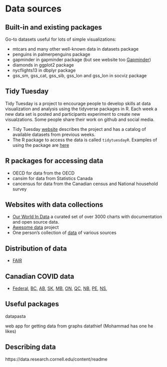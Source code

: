 # Data sources {#data-sources}

## Built-in and existing packages

Go-to datasets useful for lots of simple visualizations:

* mtcars and many other well-known data in datasets package
* penguins in palmerpenguins package
* gapminder in gapminder package  (but see website too [Gapminder](https://www.gapminder.org/data/))
* diamonds in ggplot2 package
* nycflights13 in dbplyr package
* gss_sm, gss_cat, gss_sib, gss_lon and gss_lon in socviz package

## Tidy Tuesday

Tidy Tuesday is a project to encourage people to develop skills at data visualization and analysis using the tidyverse packages in R. Each week a new data set is posted and participants experiment to create new visualzations. Some people share their work on github and social media.

* Tidy Tuesday [website](https://github.com/rfordatascience/tidytuesday) describes the project and has a catalog of available datasets from previous weeks.
* The R package to access the data is called `tidytuesdayR`. Examples of using the package are [here](https://github.com/thebioengineer/tidytuesdayR)

## R packages for accessing data

* OECD for data from the OECD
* cansim for data from Statistics Canada
* cancensus for data from the Canadian census and National household survey

## Websites with data collections

* [Our World In Data](https://ourworldindata.org/) a curated set of over 3000 charts with documentation and open source data.
* [Awesome data](https://github.com/awesomedata/awesome-public-datasets) project
* One person's collection of [data](https://github.com/tacookson/data) of various sources


## Distribution of data

* [FAIR](https://en.wikipedia.org/wiki/FAIR_data)

## Canadian COVID data

* [Federal](https://health-infobase.canada.ca/covid-19/visual-data-gallery/), [BC](https://experience.arcgis.com/experience/a6f23959a8b14bfa989e3cda29297ded), [AB](https://www.alberta.ca/stats/covid-19-alberta-statistics.htm), [SK](https://dashboard.saskatchewan.ca/health-wellness/covid-19/cases), [MB](https://www.arcgis.com/apps/opsdashboard/index.html#/29e86894292e449aa75763b077281b5b?rha=Winnipeg), [ON](https://covid-19.ontario.ca/data), [QC](https://www.inspq.qc.ca/covid-19/donnees/par-region), [NB](https://experience.arcgis.com/experience/8eeb9a2052d641c996dba5de8f25a8aa), [PE](https://www.princeedwardisland.ca/en/information/health-and-wellness/pei-covid-19-case-data), [NS](https://novascotia.ca/coronavirus/data/), 



## Useful packages

datapasta

web app for getting data from graphs datathief (Mohammad has one he likes)

## Describing data

https://data.research.cornell.edu/content/readme

